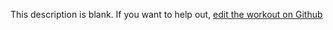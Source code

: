 
  This description is blank. If you want to help out, [edit the workout on Github](https://www.github.com/LiftArcade/exercises/blob/main/exercises/barbell-standing-wide-grip-biceps-curl-description.mdx)